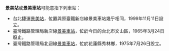 '''景美站'''或'''景美車站'''可能意指下列車站：

* 台北捷運[[景美站_(台北市)|景美站]]，位置與原臺鐵新店線景美車站幾乎相同，1999年11月11日設立。
* 臺灣鐵路管理局新店線[[景美車站_(新店線)|景美車站]]，位於今日的台北市文山區，1965年3月24日廢止。
* 臺灣鐵路管理局北迴線[[景美車站_(花蓮縣)|景美車站]]，位於花蓮縣秀林鄉，1975年7月26日設立。

{{disambig|Cat=三字車站名消歧義}}